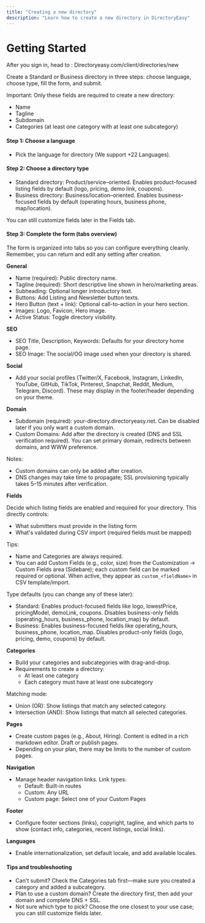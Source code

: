 ```yaml
---
title: "Creating a new directory"
description: "Learn how to create a new directory in DirectoryEasy"
---
```


# Getting Started

After you sign in, head to : Directoryeasy.com/client/directories/new

Create a Standard or Business directory in three steps: choose language, choose type, fill the form, and submit.

Important: Only these fields are required to create a new directory:

* Name
* Tagline
* Subdomain
* Categories (at least one category with at least one subcategory)

#### Step 1: Choose a language

* Pick the language for directory (We support +22 Languages).

#### Step 2: Choose a directory type

* Standard directory: Product/service–oriented. Enables product-focused listing fields by default (logo, pricing, demo link, coupons).
* Business directory: Business/location–oriented. Enables business-focused fields by default (operating hours, business phone, map/location).

You can still customize fields later in the Fields tab.

#### Step 3: Complete the form (tabs overview)

The form is organized into tabs so you can configure everything cleanly. Remember, you can return and edit any setting after creation.

**General**

* Name (required): Public directory name.
* Tagline (required): Short descriptive line shown in hero/marketing areas.
* Subheading: Optional longer introductory text.
* Buttons: Add Listing and Newsletter button texts.
* Hero Button (text + link): Optional call-to-action in your hero section.
* Images: Logo, Favicon, Hero image.
* Active Status: Toggle directory visibility.

**SEO**

* SEO Title, Description, Keywords: Defaults for your directory home page.
* SEO Image: The social/OG image used when your directory is shared.

**Social**

* Add your social profiles (Twitter/X, Facebook, Instagram, LinkedIn, YouTube, GitHub, TikTok, Pinterest, Snapchat, Reddit, Medium, Telegram, Discord). These may display in the footer/header depending on your theme.

**Domain**

* Subdomain (required): your-directory.directoryeasy.net. Can be disabled later if you only want a custom domain.
* Custom Domains: Add after the directory is created (DNS and SSL verification required). You can set primary domain, redirects between domains, and WWW preference.

Notes:

* Custom domains can only be added after creation.
* DNS changes may take time to propagate; SSL provisioning typically takes 5–15 minutes after verification.

**Fields**

Decide which listing fields are enabled and required for your directory. This directly controls:

* What submitters must provide in the listing form
* What's validated during CSV import (required fields must be mapped)

Tips:

* Name and Categories are always required.
* You can add Custom Fields (e.g., color, size) from the Customization → Custom Fields area (Sidebare); each custom field can be marked required or optional. When active, they appear as `custom_<fieldName>` in CSV template/import.

Type defaults (you can change any of these later):

* Standard: Enables product-focused fields like logo, lowestPrice, pricingModel, demoLink, coupons. Disables business-only fields (operating\_hours, business\_phone, location\_map) by default.
* Business: Enables business-focused fields like operating\_hours, business\_phone, location\_map. Disables product-only fields (logo, pricing, demo, coupons) by default.

**Categories**

* Build your categories and subcategories with drag-and-drop.
* Requirements to create a directory:
  * At least one category
  * Each category must have at least one subcategory

Matching mode:

* Union (OR): Show listings that match any selected category.
* Intersection (AND): Show listings that match all selected categories.

**Pages**

* Create custom pages (e.g., About, Hiring). Content is edited in a rich markdown editor. Draft or publish pages.
* Depending on your plan, there may be limits to the number of custom pages.

**Navigation**

* Manage header navigation links. Link types:
  * Default: Built-in routes
  * Custom: Any URL
  * Custom page: Select one of your Custom Pages

**Footer**

* Configure footer sections (links), copyright, tagline, and which parts to show (contact info, categories, recent listings, social links).

**Languages**

* Enable internationalization, set default locale, and add available locales.

#### Tips and troubleshooting

* Can't submit? Check the Categories tab first—make sure you created a category and added a subcategory.
* Plan to use a custom domain? Create the directory first, then add your domain and complete DNS + SSL.
* Not sure which type to pick? Choose the one closest to your use case; you can still customize fields later.

